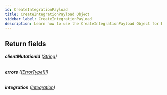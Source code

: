 ```yaml
---
id: CreateIntegrationPayload
title: CreateIntegrationPayload Object
sidebar_label: CreateIntegrationPayload
description: Learn how to use the CreateIntegrationPayload Object for Builder's API.
---
```


## Return fields

###### <b>clientMutationId</b> ([String](/docs/composer/builder/api/schema/scalar/String.mdx))

###### <b>errors</b> ([[ErrorType!]!](/docs/composer/builder/api/schema/object/ErrorType.mdx))

###### <b>integration</b> ([Integration](/docs/composer/builder/api/schema/object/Integration.mdx))

